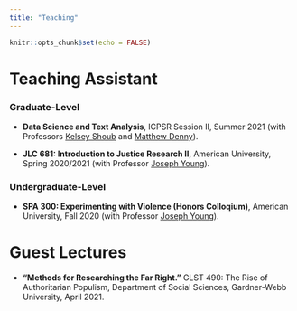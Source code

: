 ```yaml
---
title: "Teaching"
---
```


```r
knitr::opts_chunk$set(echo = FALSE)
```

# Teaching Assistant

### Graduate-Level  
+ **Data Science and Text Analysis**, ICPSR Session II, Summer 2021 (with Professors [Kelsey Shoub](https://www.kelseyshoub.com/) and [Matthew Denny](http://www.mjdenny.com/)).  

+ **JLC 681: Introduction to Justice Research II**, American University, Spring 2020/2021 (with Professor [Joseph Young](https://www.american.edu/spa/faculty/jyoung.cfm)).

### Undergraduate-Level  

+ **SPA 300: Experimenting with Violence (Honors Colloqium)**, American University, Fall 2020 (with Professor [Joseph Young](https://www.american.edu/spa/faculty/jyoung.cfm)).

# Guest Lectures
+ **"Methods for Researching the Far Right."** GLST 490: The Rise of Authoritarian Populism, Department of Social Sciences, Gardner-Webb University, April 2021.
